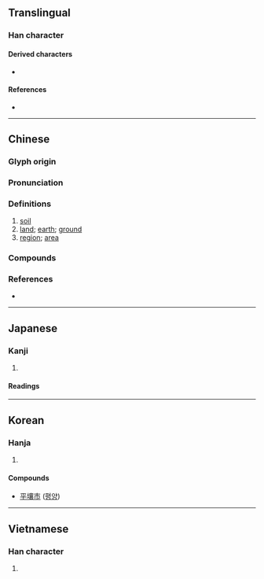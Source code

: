 {{also|壌}}
{{character info}}
==Translingual==
{{ja-forms|[[壌]]|壤|壤}}

===Han character===
{{Han char|rn=32|rad=土|as=17|sn=20|four=40132|canj=GYRV|ids=⿰土襄}}

====Derived characters====
* {{l|mul|[[𤅑]]}}

====References====
* {{Han ref|kx=0242.170|dkj=05608|dj=0482.130|hdz=10501.110|uh=58E4|ud=22756|bh=C45B|bd=50267}}

----

==Chinese==
{{zh-forms|alt=圵-second round simplified}}

===Glyph origin===
{{Han etym}}

===Pronunciation===
{{zh-pron
|m=rǎng
|c=joeng6,joeng5
|mn=kh:jióng/qz,tp,xm:lióng/twvk,zz:jiáng
|mn-t=riang2
|mc=y
|oc=y
|cat=n
}}

===Definitions===
{{zh-hanzi}}

# [[soil]]
# [[land]]; [[earth]]; [[ground]]
# [[region]]; [[area]]

===Compounds===
{{zh-der|僻壤|僻壤窮鄉|判如天壤|土壤|土壤保持|土壤學|土壤汙染|土壤沖蝕|土壤細流|墳壤|壤土|壤地|壤壤|壤子|壤父|天壤|天壤之判|天壤之別|天壤王郎|封壤|平壤|息壤|接壤|擊壤|擊壤歌|擊壤鼓腹|朽壤|泉壤|浩壤|熙熙壤壤|皋壤|穹壤|窮山僻壤|窮鄉僻壤|糞壤|糞壤窟室|紅壤|膏壤|蓋壤|豐壤|迥隔霄壤|遐方絕壤|霄壤|霄壤之別|霄壤之殊|黃壤|鼠壤}}

===References===
* {{R:yue:Hanzi}}

----

==Japanese==
{{ja-kanji forms|壌|壤}}

===Kanji===
{{ja-kanji|grade=|rs=土17|shin=壌}}

# {{rfdef|ja|sort=土17}}

====Readings====
{{ja-readings
|on=じょう
|kun=つち-
}}

----

==Korean==

===Hanja===
{{ko-hanja|hangeul=양|rv=yang|mr=yang}}

# {{rfdef|ko|sort=土17}}

====Compounds====
* [[平壤市]] ([[평양]])

----

==Vietnamese==

===Han character===
{{vi-hantu|[[nhưỡng]]|rs=土17}}

# {{rfdef|vi|sort=土17}}